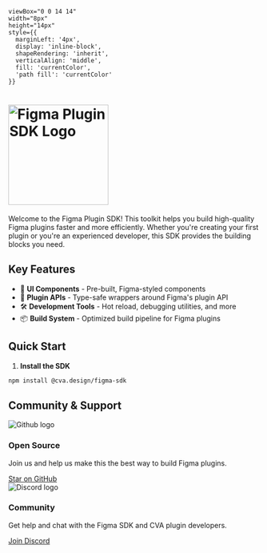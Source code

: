 
    viewBox="0 0 14 14" 
    width="8px" 
    height="14px" 
    style={{ 
      marginLeft: '4px',
      display: 'inline-block',
      shapeRendering: 'inherit',
      verticalAlign: 'middle',
      fill: 'currentColor',
      'path fill': 'currentColor'
    }}
>
  <path d="m11.1 7.35-5.5 5.5a.5.5 0 0 1-.7-.7L10.04 7 4.9 1.85a.5.5 0 1 1 .7-.7l5.5 5.5c.2.2.2.5 0 .7Z" />
</svg>

<Meta title="Get Started" />

<h1>
<div style={{ display: 'flex', justifyContent: 'center' }}>
  <img alt="Figma Plugin SDK Logo" src="/docs/assets/fps-logotype-vertical-dark.png" height="200px" />
</div>
</h1>
Welcome to the Figma Plugin SDK! This toolkit helps you build high-quality Figma plugins faster and more efficiently. Whether you're creating your first plugin or you're an experienced developer, this SDK provides the building blocks you need.

## Key Features

- 🎨 **UI Components** - Pre-built, Figma-styled components
- 🔌 **Plugin APIs** - Type-safe wrappers around Figma's plugin API
- 🛠️ **Development Tools** - Hot reload, debugging utilities, and more
- 📦 **Build System** - Optimized build pipeline for Figma plugins

## Quick Start

1. **Install the SDK**
```bash
npm install @cva.design/figma-sdk
```

## Community & Support

<div className="sb-section sb-socials">
    <div className="sb-section-item">
      <img src={Github} alt="Github logo" className="sb-explore-image"/>
      <div>
        <h3 className="sb-section-item-heading">Open Source</h3>
        <p className="sb-section-item-paragraph">Join us and help us make this the best way to build Figma plugins.</p>
        <a href="https://github.com/cva.design/figma-sdk" target="_blank">
          Star on GitHub<RightArrow />
        </a>
      </div>
    </div>
    <div className="sb-section-item">
      <img src={Discord} alt="Discord logo" className="sb-explore-image"/>
      <div>
        <h3 className="sb-section-item-heading">Community</h3>
        <p className="sb-section-item-paragraph">Get help and chat with the Figma SDK and CVA plugin developers.</p>
        <a href="https://discord.gg/PQmZWrTtr3" target="_blank">
          Join Discord<RightArrow />
        </a>
      </div>
    </div>
</div>

<style>
{`
  .sb-container {
    margin-bottom: 48px;
  }

  .sb-section {
    width: 100%;
    display: flex;
    flex-direction: row;
    gap: 20px;
  }

  img {
    object-fit: cover;
  }

  .sb-section-title {
    margin-bottom: 32px;
  }

  .sb-section a:not(h1 a, h2 a, h3 a) {
    font-size: 14px;
    color: #2952CC;
    text-decoration: none;
    display: flex;
    align-items: center;
  }

  .sb-section-item, .sb-grid-item {
    flex: 1;
    display: flex;
    flex-direction: column;
    padding: 20px;
    border-radius: 8px;
    border: 1px solid #2c2c2c;
    background: #000;
  }

  .sb-section-item-heading {
    padding-top: 20px !important;
    padding-bottom: 5px !important;
    margin: 0 !important;
    font-size: 1.2em;
  }
  
  .sb-section-item-paragraph {
    margin: 0;
    padding-bottom: 10px;
    color: #777;
  }

  .sb-explore-image {
    max-height: 32px;
    align-self: flex-start;
  }

  @media screen and (max-width: 600px) {
    .sb-section {
      flex-direction: column;
    }
  }
`}
</style>

